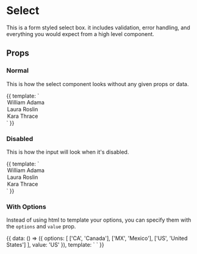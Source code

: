 

<Meta title="High Level Components|Select" component={SysFormSelect} />

# Select

This is a form styled select box. it includes validation, error handling, and
everything you would expect from a high level component.

## Props

<Props of={SysFormSelect} />

### Normal

This is how the select component looks without any given props or data.

<Preview>
  <Story height="200px" name="Normal">
    {{
      template: `
        <sys-form-select id="normal" label="Select">
          <option value="William Adama">William Adama</option>
          <option value="Laura Roslin">Laura Roslin</option>
          <option value="Kara Thrace">Kara Thrace</option>
        </sys-form-select>
      `
    }}
  </Story>
</Preview>

### Disabled

This is how the input will look when it's disabled.

<Preview>
  <Story height="200px" name="Disabled">
    {{
      template: `
        <sys-form-select id="disabled" label="Select" disabled>
          <option value="William Adama">William Adama</option>
          <option value="Laura Roslin" selected>Laura Roslin</option>
          <option value="Kara Thrace">Kara Thrace</option>
        </sys-form-select>
      `
    }}
  </Story>
</Preview>

### With Options

Instead of using html to template your options, you can specify them with the
`options` and `value` prop.

<Preview>
  <Story height="100px" name="Options">
    {{
      data: () => ({
        options: [
          ['CA', 'Canada'],
          ['MX', 'Mexico'],
          ['US', 'United States']
        ],
        value: 'US'
      }),
      template: `
        <sys-form-select
          v-model="value"
          id="options"
          label="Options"
          :options="options"
        />
      `
    }}
  </Story>
</Preview>

